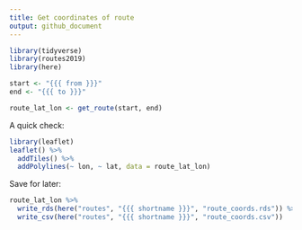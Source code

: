 ```yaml
---
title: Get coordinates of route 
output: github_document
---
```


```r
library(tidyverse)
library(routes2019)
library(here)
```


```r
start <- "{{{ from }}}"
end <- "{{{ to }}}"
```

```r
route_lat_lon <- get_route(start, end)
```
A quick check:

```r
library(leaflet)
leaflet() %>% 
  addTiles() %>% 
  addPolylines(~ lon, ~ lat, data = route_lat_lon)
```

Save for later:
```r
route_lat_lon %>% 
  write_rds(here("routes", "{{{ shortname }}}", "route_coords.rds")) %>% 
  write_csv(here("routes", "{{{ shortname }}}", "route_coords.csv"))
```
